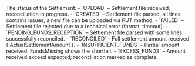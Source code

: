 <ResponseField name="SettlementId" type="string">
The status of the Settlement:
- `UPLOAD` – Settlement file received, reconciliation in progress.
- `CREATED` – Settlement file parsed, all lines contains issues, a new file can be uploaded via PUT method.
- `FAILED` – Settlement file rejected due to a technical error (format, timeout).
- `PENDING_FUNDS_RECEPTION` – Settlement file parsed with some lines successfully reconciled.
- `RECONCILED` – Full settlement amount received (`ActualSettlementAmount`).
- `INSUFFICIENT_FUNDS` – Partial amount received. FundsMissing shows the shortfall.
- `EXCESS_FUNDS` – Amount received exceed expected; reconciliation marked as complete.
</ResponseField>